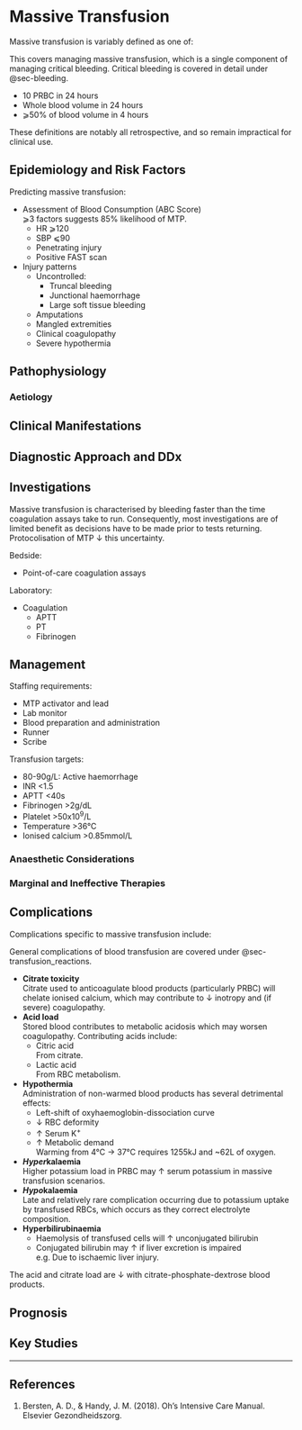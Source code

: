 # Massive Transfusion {#sec-massive_transfusion}

Massive transfusion is variably defined as one of:

:::column-margin
This covers managing massive transfusion, which is a single component of managing critical bleeding. Critical bleeding is covered in detail under @sec-bleeding.
:::

* 10 PRBC in 24 hours
* Whole blood volume in 24 hours
* ⩾50% of blood volume in 4 hours

:::column-margin
These definitions are notably all retrospective, and so remain impractical for clinical use.
:::


## Epidemiology and Risk Factors

Predicting massive transfusion:

* Assessment of Blood Consumption (ABC Score)\
⩾3 factors suggests 85% likelihood of MTP.
	* HR ⩾120
	* SBP ⩽90
	* Penetrating injury
	* Positive FAST scan
* Injury patterns
	* Uncontrolled:
		* Truncal bleeding
		* Junctional haemorrhage
		* Large soft tissue bleeding
	* Amputations
	* Mangled extremities
	* Clinical coagulopathy
	* Severe hypothermia


## Pathophysiology

### Aetiology

## Clinical Manifestations

## Diagnostic Approach and DDx

## Investigations

:::caution
Massive transfusion is characterised by bleeding faster than the time coagulation assays take to run. Consequently, most investigations are of limited benefit as decisions have to be made prior to tests returning. Protocolisation of MTP ↓ this uncertainty.
:::

Bedside:

* Point-of-care coagulation assays


Laboratory:

* Coagulation
	* APTT
	* PT
	* Fibrinogen

## Management

Staffing requirements:

* MTP activator and lead
* Lab monitor
* Blood preparation and administration
* Runner
* Scribe


Transfusion targets:

* 80-90g/L: Active haemorrhage
* INR <1.5
* APTT <40s
* Fibrinogen >2g/dL
* Platelet >50x10^9^/L
* Temperature >36°C
* Ionised calcium >0.85mmol/L


### Anaesthetic Considerations

### Marginal and Ineffective Therapies

## Complications

Complications specific to massive transfusion include:

:::column-margin
General complications of blood transfusion are covered under @sec-transfusion_reactions.
:::

* **Citrate toxicity**\
Citrate used to anticoagulate blood products (particularly PRBC) will chelate ionised calcium, which may contribute to ↓ inotropy and (if severe) coagulopathy.
* **Acid load**\
Stored blood contributes to metabolic acidosis which may worsen coagulopathy. Contributing acids include:
	* Citric acid\
	From citrate.
	* Lactic acid\
	From RBC metabolism.
* **Hypothermia**\
Administration of non-warmed blood products has several detrimental effects:
	* Left-shift of oxyhaemoglobin-dissociation curve
	* ↓ RBC deformity
	* ↑ Serum K^+^
	* ↑ Metabolic demand\
	Warming from 4°C → 37°C requires 1255kJ and ~62L of oxygen.
* ***Hyper*kalaemia**\
Higher potassium load in PRBC may ↑ serum potassium in massive transfusion scenarios.
* ***Hypo*kalaemia**\
Late and relatively rare complication occurring due to potassium uptake by transfused RBCs, which occurs as they correct electrolyte composition.
* **Hyperbilirubinaemia**\
	* Haemolysis of transfused cells will ↑ unconjugated bilirubin
	* Conjugated bilirubin may ↑ if liver excretion is impaired\
	e.g. Due to ischaemic liver injury.


:::column-margin
The acid and citrate load are ↓ with citrate-phosphate-dextrose blood products.
:::

## Prognosis

## Key Studies


---

## References

1. Bersten, A. D., & Handy, J. M. (2018). Oh’s Intensive Care Manual. Elsevier Gezondheidszorg.